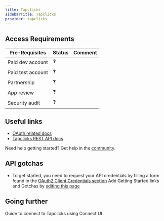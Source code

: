 ```yaml
---
title: Tapclicks
sidebarTitle: Tapclicks
provider: tapclicks
---
```



<Overview />
<PreBuiltTooling provider={providers[pageMetadata.provider]} />
<PreBuiltUseCases />

## Access Requirements
| Pre-Requisites | Status | Comment|
| - | - | - |
| Paid dev account | ❓ |  |
| Paid test account | ❓ |  |
| Partnership | ❓ | |
| App review | ❓ |  |
| Security audit | ❓ | |



## Useful links

-   [OAuth related docs](https://apidocs.tapclicks.com/v2/6.27/index.html#section/AUTHENTICATION)
-   [Tapclicks REST API docs](https://apidocs.tapclicks.com/v2/6.27/index.html)

<Tip>Need help getting started? Get help in the [community](https://nango.dev/slack).</Tip>

## API gotchas
-   To get started, you need to request your API credentials by filling a form found in the [OAuth2 Client Credentials section](https://apidocs.tapclicks.com/v2/6.27/index.html#section/AUTHENTICATION/oAuth2ClientCredentials)
<Note>Add Getting Started links and Gotchas by [editing this page](https://github.com/nangohq/nango/tree/master/docs-v2/integrations/all/tapclicks.mdx)</Note>

## Going further

<Card title="Connect to Tapclicks" icon="link" href="/integrations/all/tapclicks/connect" horizontal>
  Guide to connect to Tapclicks using Connect UI
</Card>

